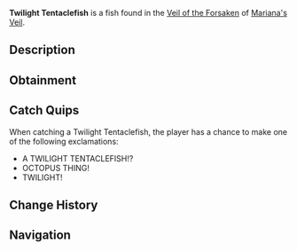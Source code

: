 {{FishInfobox
|image          = Twilight Tentaclefish.png
|rarity         = Mythical
|sea            = First Sea
|location       = [[Veil of the Forsaken]]
|sublocation    = 
|sources        = Fishing Rod
|radar_location = 
|prog_speed     = -85
|xp             = 3400
|weather        = Clear
|time           = 
|season         = 
|bait           = Truffle Worm
|base_weight    = 750
|base_value     = 13000
|weight_range   = 470
|base_chance    = 3
|base_resil     = 5
}}
'''Twilight Tentaclefish''' is a {{Rarity|Mythical}} fish found in the [[Veil of the Forsaken]] of [[Mariana's Veil]].

== Description ==
{{Description|A long, tentacle-like fish with glowing eyes and a body that shimmers in the dark.|Bestiary Entry}}

== Obtainment ==
{{Description|Rarely spotted in dark, murky waters|Bestiary Hint}}
{{Fish Availability|
Mariana's Veil/Scylla Hunt
Mariana's Veil/Veil of the Forsaken
|top_rods      = 
Great Rod of Oscar\70411.13\173737.12;
Astralhook Rod\63616.64\172692.2;
Ethereal Prism Rod\59495.05\162552.84;
Seraphic Rod\58964.85\171345.84;
Tempest Rod\57439.77\175632.15;
Resourceful Rod\46376.02\135436.03;
Destiny Rod\41877.15\106920.09;
Fang of the Eclipse\52589.64\178438.32;
Frog Rod\23664.11\86408.75;
Wildflower Rod\25312.02\103773.97;
Challenger's Rod\54444.54\170699.36;
No-Life Rod\50726.85\160335.27;
Rod Of The Forgotten Fang\49305.92\144322.31;
Free Spirit Rod\42679.12\141288.68;
Rod Of The Exalted One\40729.14\115065.84;
Rod Of The Depths\38079.87\113982.37;
Trident Rod\37816.99\109892.29;
Blazebringer Rod\35125.1\114900;
Depthseeker Rod\35019.52\120170.27;
Zeus Rod\34711.86\113548.24;
Verdant Shear Rod\32545.24\110324.95;
Avalanche Rod\28325.88\97681.21;
Volcanic Rod\27404.1\89643.35;
Steady Rod\8964.77\33682.76
|recommended   = Ethereal Prism Rod
}}

== Catch Quips ==
When catching a Twilight Tentaclefish, the player has a chance to make one of the following exclamations:
* A TWILIGHT TENTACLEFISH!?
* OCTOPUS THING!
* TWILIGHT!

== Change History ==
{{Change History|{{subst:Current Version}}}}

== Navigation ==
{{Fish Navbox|Veil of the Forsaken}}